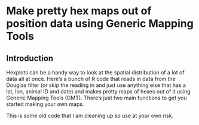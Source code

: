 #  Make pretty hex maps out of position data using Generic Mapping Tools

## Introduction

Hexplots can be a handy way to look at the spatial distribution of a lot of data all at once. Here's a bunch of R code that reads in data from the Douglas filter (or skip the reading in and just use anything else that has a lat, lon, animal ID and date) and makes pretty maps of hexes out of it using Generic Mapping Tools (GMT). There's just two main functions to get you started making your own maps. 

This is some old code that I am cleaning up so use at your own risk.
